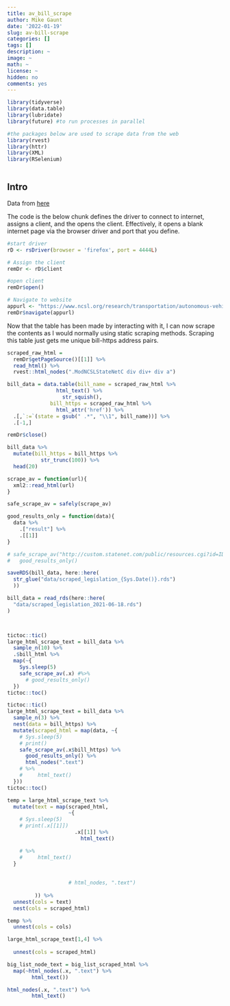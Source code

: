 ```yaml
---
title: av_bill_scrape
author: Mike Gaunt
date: '2022-01-19'
slug: av-bill-scrape
categories: []
tags: []
description: ~
image: ~
math: ~
license: ~
hidden: no
comments: yes
---
```


<!--#general comments===========================================================
#~~~~~~~~~~~~~~~~~~~~~~~~~~~~~~~~~~~~~~~~~~~~~~~~~~~~~~~~~~~~~~~~~~~~~~~~~~~~~~~
#
# This is [[insert description here - what it does/solve]]
#
# By: mike gaunt, michael.gaunt@wsp.com
#
# README: [[insert brief readme here]]
#-------- [[insert brief readme here]]
#
# *please use 80 character margins
# *please go to https://pkgs.rstudio.com/flexdashboard/articles/layouts.html
# to explore the different layouts available for the flexdashboard framework
#
#~~~~~~~~~~~~~~~~~~~~~~~~~~~~~~~~~~~~~~~~~~~~~~~~~~~~~~~~~~~~~~~~~~~~~~~~~~~ -->

<!--#library set-up=============================================================
#~~~~~~~~~~~~~~~~~~~~~~~~~~~~~~~~~~~~~~~~~~~~~~~~~~~~~~~~~~~~~~~~~~~~~~~~~~~~~~~
#content in this section should be removed if in production - ok for dev -->
```r
library(tidyverse)
library(data.table)
library(lubridate)
library(future) #to run processes in parallel 

#the packages below are used to scrape data from the web
library(rvest)
library(httr)
library(XML)
library(RSelenium)
```

<!--#source helpers/utilities===================================================
#~~~~~~~~~~~~~~~~~~~~~~~~~~~~~~~~~~~~~~~~~~~~~~~~~~~~~~~~~~~~~~~~~~~~~~~~~~~~~~~
#content in this section should be removed if in production - ok for dev -->
```r

```

<!--#source data================================================================
#~~~~~~~~~~~~~~~~~~~~~~~~~~~~~~~~~~~~~~~~~~~~~~~~~~~~~~~~~~~~~~~~~~~~~~~~~~~~~~~
#content in this section should be removed if in production - ok for dev 
#area to upload data with and to perform initial munging
#please add test data here so that others may use/unit test these scripts -->




## Intro

Data from [here](https://www.ncsl.org/research/transportation/autonomous-vehicles-legislative-database.aspx)

The code is the below chunk defines the driver to connect to internet, assigns a client, and the opens the client. Effectively, it opens a blank internet page via the browser driver and port that you define. 
```r
#start driver
rD <- rsDriver(browser = 'firefox', port = 4444L)

# Assign the client
remDr <- rD$client

#open client
remDr$open()

# Navigate to website
appurl <- "https://www.ncsl.org/research/transportation/autonomous-vehicles-legislative-database.aspx"
remDr$navigate(appurl)
```

Now that the table has been made by interacting with it, I can now scrape the contents as I would normally using static scraping methods. Scraping this table just gets me unique bill-https address pairs. 
```r
scraped_raw_html =
  remDr$getPageSource()[[1]] %>%
  read_html() %>%
  rvest::html_nodes(".ModNCSLStateNetC div div+ div a")

bill_data = data.table(bill_name = scraped_raw_html %>%
                html_text() %>% 
                  str_squish(),
              bill_https = scraped_raw_html %>%
                html_attr('href')) %>%
  .[,`:=`(state = gsub(" .*", "\\1", bill_name))] %>%
  .[-1,]

remDr$close()
```

```r
bill_data %>% 
  mutate(bill_https = bill_https %>%  
           str_trunc(100)) %>%  
  head(20)
```

```r
scrape_av = function(url){
  xml2::read_html(url)
}

safe_scrape_av = safely(scrape_av)

good_results_only = function(data){
  data %>%
    .["result"] %>%
    .[[1]]
}

# safe_scrape_av("http://custom.statenet.com/public/resources.cgi?id=ID:bill:NE2021000LR155&ciq=ncsl&client_md=f7c67ad6586790b8f40642a8ca270382&mode=current_text") %>% 
#   good_results_only()
```



```r


saveRDS(bill_data, here::here(
  str_glue("data/scraped_legislation_{Sys.Date()}.rds")
  ))

bill_data = read_rds(here::here(
  "data/scraped_legislation_2021-06-18.rds")
)




```


```r
tictoc::tic()
large_html_scrape_text = bill_data %>%
  sample_n(10) %>%
  .$bill_html %>%
  map(~{
    Sys.sleep(5)
    safe_scrape_av(.x) #%>%
      # good_results_only()
  })
tictoc::toc()

tictoc::tic()
large_html_scrape_text = bill_data %>%
  sample_n(3) %>%
  nest(data = bill_https) %>%  
  mutate(scraped_html = map(data, ~{
    # Sys.sleep(5)
    # print()
    safe_scrape_av(.x$bill_https) %>%  
      good_results_only() %>% 
      html_nodes(".text") 
    # %>%
    #     html_text()
  }))
tictoc::toc()

temp = large_html_scrape_text %>%  
  mutate(text = map(scraped_html, 
                    ~{
    # Sys.sleep(5)
    # print(.x[[1]])
                      .x[[1]] %>%  
                        html_text()

    # %>%
    #     html_text()
  }
                    
                    
                    # html_nodes, ".text")
         
         )) %>%  
  unnest(cols = text)
  nest(cols = scraped_html)

temp %>%  
  unnest(cols = cols)

large_html_scrape_text[1,4] %>% 
  
  unnest(cols = scraped_html)

big_list_node_text = big_list_scraped_html %>%
  map(~html_nodes(.x, ".text") %>%
        html_text())

html_nodes(.x, ".text") %>%
        html_text()
```





















